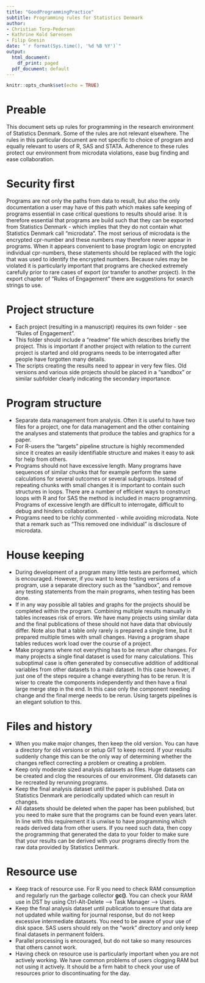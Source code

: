 ```yaml
---
title: "GoodProgrammingPractice"
subtitle: Programming rules for Statistics Denmark
author:
- Christian Torp-Pedersen
- Kathrine Kold Sørensen
- Filip Gnesin
date: "`r format(Sys.time(), '%d %B %Y')`"
output:
  html_document:
    df_print: paged
  pdf_document: default
---
```


```r
knitr::opts_chunk$set(echo = TRUE)
```

# Preable
This document sets up rules for programming in the research environment of Statistics Denmark. Some of the rules are not relevant elsewhere.  The rules in this particular document are not specific to choice of program and equally relevant to users of R, SAS and STATA. Adherence to these rules protect our environment from microdata violations, ease bug finding and ease collaboration.

# Security first
Programs are not only the paths from data to result, but also the only documentation a user may have of this path which makes safe keeping of programs essential in case critical questions to results should arise.  It is therefore essential that programs are build such that they can be exported from Statistics Denmark - which implies that they do not contain what Statistics Denmark call "microdata". The most serious of microdata is the encrypted cpr-number and these numbers may therefore never appear in programs. When it appears convenient to base program logic on encrypted individual cpr-numbers, these statements should be replaced with the logic that was used to identify the encrypted numbers. Because rules may be violated it is particularly important that programs are checked extremely carefully prior to rare cases of export (or transfer to another project). In the export chapter of "Rules of Engagement" there are suggestions for search strings to use.

# Project structure
* Each project (resulting in a manuscript) requires its own folder - see "Rules of Engagement".
* This folder should include a "readme" file which describes briefly the project. This is important if another project with relation to the current project is started and old programs needs to be interrogated after people have forgotten many details.
* The scripts creating the results need to appear in very few files. Old versions and various side projects should be placed in a "sandbox" or similar subfolder clearly indicating the secondary importance.

# Program structure
* Separate data management from analysis. Often it is useful to have two files for a project, one for data management and the other containing the analyses and statements that produce the tables and graphics for a paper.  
* For R-users the "targets" pipeline structure is highly recommended since it creates an easily identifiable structure and makes it easy to ask for help from others.
* Programs should not have excessive length. Many programs have sequences of similar chunks that for example perform the same calculations for several outcomes or several subgroups.  Instead of repeating chunks with small changes it is important to contain such structures in loops.  There are a number of efficient ways to construct loops with R and for SAS the method is included in macro programming.  Programs of excessive length are difficult to interrogate, difficult to debug and hinders collaboration.
* Programs need to be richly commented - while avoiding microdata.  Note that a remark such as "This removed one individual" is disclosure of microdata.

# House keeping
* During development of a program many little tests are performed, which is encouraged. However, if you want to keep testing versions of a program, use a separate directory such as the "sandbox", and remove any testing statements from the main programs, when testing has been done.
* If in any way possible all tables and graphs for the projects should be completed within the program. Combining multiple results manually in tables increases risk of errors. We have many projects using similar data and the final publications of these should not have data that obviously differ. Note also that a table only rarely is prepared a single time, but it prepared multiple times with small changes. Having a program shape tables reduces work load over the course of a project.
* Make programs where not everything has to be rerun after changes. For many projects a single final dataset is used for many calculations. This suboptimal case is often generated by consecutive addition of additional variables from other datasets to a main dataset. In this case however, if just one of the steps require a change everything has to be rerun. It is wiser to create the components independently and then have a final large merge step in the end. In this case only the component needing change and the final merge needs to be rerun.  Using targets pipelines is an elegant solution to this.

# Files and history
* When you make major changes, then keep the old version. You can have a directory for old versions or setup GIT to keep record. If your results suddenly change this can be the only way of determining whether the changes reflect correcting a problem or creating a problem.
* Keep only moderate sized analysis datasets as files. Huge datasets can be created and clog the resources of our environment. Old datasets can be recreated by rerunning programs.
* Keep the final analysis dataset until the paper is published. Data on Statistics Denmark are periodically updated which can result in changes.
* All datasets should be deleted when the paper has been published, but you need to make sure that the programs can be found even years later. In line with this requirement it is unwise to have programming which reads derived data from other users.  If you need such data, then copy the programming that generated the data to your folder to make sure that your results can be derived with your programs directly from the raw data provided by Statistics Denmark.

# Resource use
* Keep track of resource use.  For R you need to check RAM consumption and regularly run the garbage collector **gc()**. You can check your RAM use in DST by using Ctrl-Alt-Delete --> Task Manager --> Users. 
* Keep the final analysis dataset until publication to ensure that data are not updated while waiting for journal response, but do not keep excessive intermediate datasets. You need to be aware of your use of disk space.  SAS users should rely on the "work" directory and only keep final datasets in permanent folders.
* Parallel processing is encouraged, but do not take so many resources that others cannot work.
* Having check on resource use is particularly important when you are not actively working. We have common problems of users clogging RAM but not using it actively.  It should be a firm habit to check your use of resources prior to discontinuating for the day.



